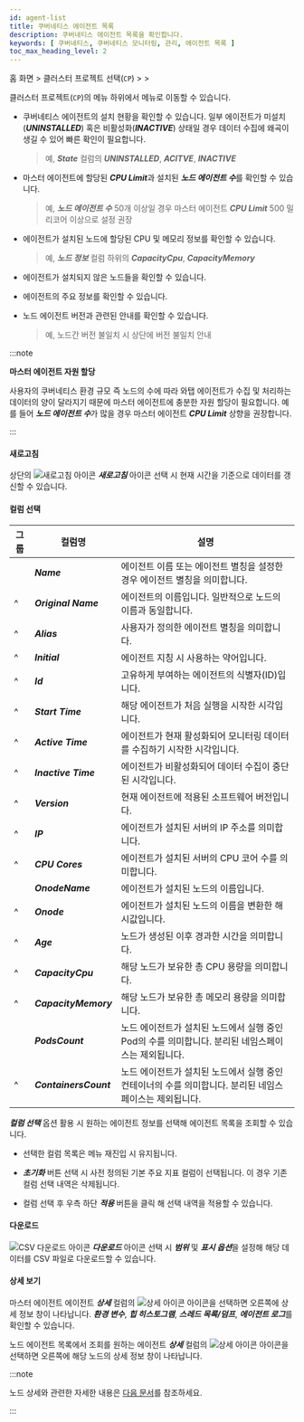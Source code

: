 ```yaml
---
id: agent-list
title: 쿠버네티스 에이전트 목록
description: 쿠버네티스 에이전트 목록을 확인합니다.
keywords: [ 쿠버네티스, 쿠버네티스 모니터링, 관리, 에이전트 목록 ]
toc_max_heading_level: 2
---
```


홈 화면 &gt; 클러스터 프로젝트 선택(<code class='my'>CP</code>) &gt; <Cmdname sid="side_management" className="uitext" /> &gt; <Cmdname sid="side_kubernetesAgentList" className="uitext" />

클러스터 프로젝트(<code class='my'>CP</code>)의  <Cmdname sid="side_management" className="uitext" /> 메뉴 하위에서 <Cmdname sid="side_kubernetesAgentList" className="uitext" /> 메뉴로 이동할 수 있습니다. 

<ImgLang img='k8s-agent-list.png' desc='쿠버네티스 에이전트 목록' />

* 쿠버네티스 에이전트의 설치 현황을 확인할 수 있습니다. 일부 에이전트가 미설치(***UNINSTALLED***) 혹은 비활성화(***INACTIVE***) 상태일 경우 데이터 수집에 왜곡이 생길 수 있어 빠른 확인이 필요합니다. 

  > 예, ***State*** 컬럼의 ***UNINSTALLED***, ***ACITVE***, ***INACTIVE***

* 마스터 에이전트에 할당된 ***CPU Limit***과 설치된 ***노드 에이전트 수***를 확인할 수 있습니다. 

  > 예, ***노드 에이전트 수*** 50개 이상일 경우 마스터 에이전트 ***CPU Limit*** 500 밀리코어 이상으로 설정 권장

* 에이전트가 설치된 노드에 할당된 CPU 및 메모리 정보를 확인할 수 있습니다. 

  > 예, ***노드 정보*** 컬럼 하위의 ***CapacityCpu***, ***CapacityMemory*** 

* 에이전트가 설치되지 않은 노드들을 확인할 수 있습니다. 

* 에이전트의 주요 정보를 확인할 수 있습니다. 

* 노드 에이전트 버전과 관련된 안내를 확인할 수 있습니다.

  > 예, 노드간 버전 불일치 시 상단에 버전 불일치 안내

:::note 

**마스터 에이전트 자원 할당**

사용자의 쿠버네티스 환경 규모 즉 노드의 수에 따라 와탭 에이전트가 수집 및 처리하는 데이터의 양이 달라지기 때문에 마스터 에이전트에 충분한 자원 할당이 필요합니다. 예를 들어 ***노드 에이전트 수***가 많을 경우 마스터 에이전트 ***CPU Limit*** 상향을 권장합니다.

:::

#### 새로고침 

상단의 ![새로고침 아이콘](/img/ic-refresh2.svg) ***새로고침*** 아이콘 선택 시 현재 시간을 기준으로 데이터를 갱신할 수 있습니다.

#### 컬럼 선택

|그룹|컬럼명|설명|
|---|---|---|
|<Cmdname sid="TTL06700" className="uitext" />|***Name***|에이전트 이름 또는 에이전트 별칭을 설정한 경우 에이전트 별칭을 의미합니다.|
|^|***Original Name***|에이전트의 이름입니다. 일반적으로 노드의 이름과 동일합니다.|
|^|***Alias***|사용자가 정의한 에이전트 별칭을 의미합니다.|
|^|***Initial***|에이전트 지칭 시 사용하는 약어입니다.|
|^|***Id***|고유하게 부여하는 에이전트의 식별자(ID)입니다.|
|^|***Start Time***|해당 에이전트가 처음 실행을 시작한 시각입니다.|
|^|***Active Time***|에이전트가 현재 활성화되어 모니터링 데이터를 수집하기 시작한 시각입니다.|
|^|***Inactive Time***|에이전트가 비활성화되어 데이터 수집이 중단된 시각입니다.|
|^|***Version***|현재 에이전트에 적용된 소프트웨어 버전입니다.|
|^|***IP***|에이전트가 설치된 서버의 IP 주소를 의미합니다.|
|^|***CPU Cores***|에이전트가 설치된 서버의 CPU 코어 수를 의미합니다.|
|<Cmdname sid="TTL06705" className="uitext" />|***OnodeName***|에이전트가 설치된 노드의 이름입니다.|
|^|***Onode***|에이전트가 설치된 노드의 이름을 변환한 해시값입니다.|
|^|***Age***|노드가 생성된 이후 경과한 시간을 의미합니다.|
|^|***CapacityCpu***|해당 노드가 보유한 총 CPU 용량을 의미합니다.|
|^|***CapacityMemory***|해당 노드가 보유한 총 메모리 용량을 의미합니다.|
|<Cmdname sid="TTL07377" className="uitext" />|***PodsCount***|노드 에이전트가 설치된 노드에서 실행 중인 Pod의 수를 의미합니다. 분리된 네임스페이스는 제외됩니다.|
|^|***ContainersCount***|노드 에이전트가 설치된 노드에서 실행 중인 컨테이너의 수를 의미합니다. 분리된 네임스페이스는 제외됩니다.|


***컬럼 선택*** 옵션 활용 시 원하는 에이전트 정보를 선택해 에이전트 목록을 조회할 수 있습니다. 

* 선택한 컬럼 목록은 메뉴 재진입 시 유지됩니다.

* ***초기화*** 버튼 선택 시 사전 정의된 기본 주요 지표 컬럼이 선택됩니다. 이 경우 기존 컬럼 선택 내역은 삭제됩니다.

* 컬럼 선택 후 우측 하단 ***적용*** 버튼을 클릭 해 선택 내역을 적용할 수 있습니다.

#### 다운로드 

![CSV 다운로드 아이콘](/img/ico-csv.svg) ***다운로드*** 아이콘 선택 시 ***범위*** 및 ***표시 옵션***을 설정해 해당 데이터를 CSV 파일로 다운로드할 수 있습니다. 

#### 상세 보기

마스터 에이전트 에이전트 ***상세*** 컬럼의 ![상세 아이콘](/img/ico-detail-view.svg) 아이콘을 선택하면 오른쪽에 상세 정보 창이 나타납니다. ***환경 변수***, ***힙 히스토그램***, ***스레드 목록/덤프***, ***에이전트 로그***를 확인할 수 있습니다. 

노드 에이전트 목록에서 조회를 원하는 에이전트 ***상세*** 컬럼의 ![상세 아이콘](/img/ico-detail-view.svg) 아이콘을 선택하면 오른쪽에 해당 노드의 상세 정보 창이 나타납니다. 

:::note 

노드 상세와 관련한 자세한 내용은 [다음 문서](resource-node-list#node-list-details)를 참조하세요.

:::
